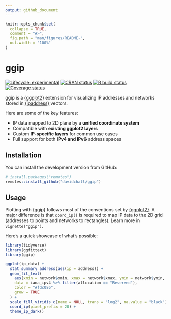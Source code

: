 ```yaml
---
output: github_document
---
```


<!-- README.md is generated from README.Rmd. Please edit that file -->

```r
knitr::opts_chunk$set(
  collapse = TRUE,
  comment = "#>",
  fig.path = "man/figures/README-",
  out.width = "100%"
)
```

# ggip

<!-- badges: start -->
[![Lifecycle: experimental](https://img.shields.io/badge/lifecycle-experimental-orange.svg)](https://www.tidyverse.org/lifecycle/#experimental)
[![CRAN status](https://www.r-pkg.org/badges/version/ggip)](https://CRAN.R-project.org/package=ggip)
[![R build status](https://github.com/davidchall/ggip/workflows/R-CMD-check/badge.svg)](https://github.com/davidchall/ggip/actions)
[![Coverage status](https://codecov.io/gh/davidchall/ggip/branch/master/graph/badge.svg)](https://codecov.io/gh/davidchall/ggip?branch=master)
<!-- badges: end -->


ggip is a [{ggplot2}](https://ggplot2.tidyverse.org) extension for visualizing IP addresses and networks stored in [{ipaddress}](https://davidchall.github.io/ipaddress/) vectors.

Here are some of the key features:

* IP data mapped to 2D plane by a **unified coordinate system**
* Compatible with **existing ggplot2 layers**
* Custom **IP-specific layers** for common use cases
* Full support for both **IPv4 and IPv6** address spaces


## Installation

You can install the development version from GitHub:

``` r
# install.packages("remotes")
remotes::install_github("davidchall/ggip")
```


## Usage

Plotting with {ggip} follows most of the conventions set by [{ggplot2}](https://ggplot2.tidyverse.org).
A major difference is that `coord_ip()` is required to map IP data to the 2D grid (addresses to points and networks to rectangles).
Learn more in `vignette("ggip")`.

Here's a quick showcase of what's possible:

```r
library(tidyverse)
library(ggfittext)
library(ggip)

ggplot(ip_data) +
  stat_summary_address(aes(ip = address)) +
  geom_fit_text(
    aes(xmin = network$xmin, xmax = network$xmax, ymin = network$ymin, ymax = network$ymax, label = label),
    data = iana_ipv4 %>% filter(allocation == "Reserved"),
    color = "#fdc086",
    grow = TRUE
  ) +
  scale_fill_viridis_c(name = NULL, trans = "log2", na.value = "black") +
  coord_ip(pixel_prefix = 20) +
  theme_ip_dark()
```
